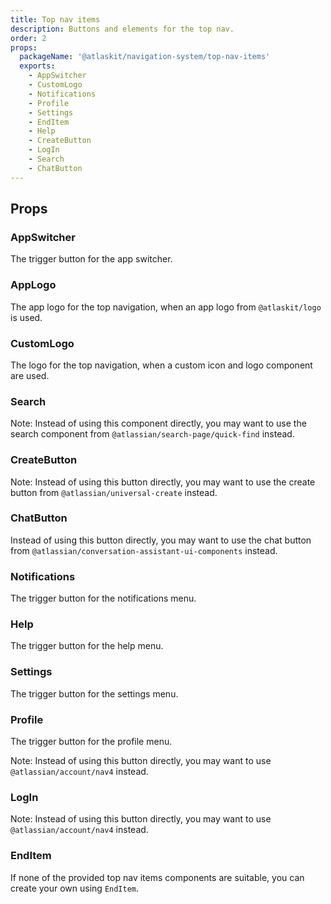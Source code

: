 ```yaml
---
title: Top nav items
description: Buttons and elements for the top nav.
order: 2
props:
  packageName: '@atlaskit/navigation-system/top-nav-items'
  exports:
    - AppSwitcher
    - CustomLogo
    - Notifications
    - Profile
    - Settings
    - EndItem
    - Help
    - CreateButton
    - LogIn
    - Search
    - ChatButton
---
```


## Props

### AppSwitcher

The trigger button for the app switcher.

<TSMorphProps exportName="AppSwitcher" packageName="@atlaskit/navigation-system/top-nav-items" />

### AppLogo

The app logo for the top navigation, when an app logo from `@atlaskit/logo` is used.

<TSMorphProps exportName="AppLogo" packageName="@atlaskit/navigation-system/top-nav-items" />

### CustomLogo

The logo for the top navigation, when a custom icon and logo component are used.

<TSMorphProps exportName="CustomLogo" packageName="@atlaskit/navigation-system/top-nav-items" />

### Search

Note: Instead of using this component directly, you may want to use the search component from
`@atlassian/search-page/quick-find` instead.

<TSMorphProps exportName="Search" packageName="@atlaskit/navigation-system/top-nav-items" />

### CreateButton

Note: Instead of using this button directly, you may want to use the create button from
`@atlassian/universal-create` instead.

<TSMorphProps exportName="CreateButton" packageName="@atlaskit/navigation-system/top-nav-items" />

### ChatButton

Instead of using this button directly, you may want to use the chat button from
`@atlassian/conversation-assistant-ui-components` instead.

<TSMorphProps exportName="ChatButton" packageName="@atlaskit/navigation-system/top-nav-items" />

### Notifications

The trigger button for the notifications menu.

<TSMorphProps exportName="Notifications" packageName="@atlaskit/navigation-system/top-nav-items" />

### Help

The trigger button for the help menu.

<TSMorphProps exportName="Help" packageName="@atlaskit/navigation-system/top-nav-items" />

### Settings

The trigger button for the settings menu.

<TSMorphProps exportName="Settings" packageName="@atlaskit/navigation-system/top-nav-items" />

### Profile

The trigger button for the profile menu.

Note: Instead of using this button directly, you may want to use `@atlassian/account/nav4` instead.

<TSMorphProps exportName="Profile" packageName="@atlaskit/navigation-system/top-nav-items" />

### LogIn

Note: Instead of using this button directly, you may want to use `@atlassian/account/nav4` instead.

<TSMorphProps exportName="LogIn" packageName="@atlaskit/navigation-system/top-nav-items" />

### EndItem

If none of the provided top nav items components are suitable, you can create your own using
`EndItem`.

<TSMorphProps exportName="EndItem" packageName="@atlaskit/navigation-system/top-nav-items" />
